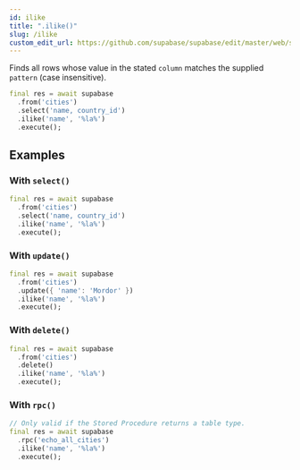 ```yaml
---
id: ilike
title: ".ilike()"
slug: /ilike
custom_edit_url: https://github.com/supabase/supabase/edit/master/web/spec/supabase_dart_v1_ref.yml
---
```



Finds all rows whose value in the stated `column` matches the supplied `pattern` (case insensitive).


```dart
final res = await supabase
  .from('cities')
  .select('name, country_id')
  .ilike('name', '%la%')
  .execute();
```


















## Examples

### With `select()`



```dart
final res = await supabase
  .from('cities')
  .select('name, country_id')
  .ilike('name', '%la%')
  .execute();
```

### With `update()`



```dart
final res = await supabase
  .from('cities')
  .update({ 'name': 'Mordor' })
  .ilike('name', '%la%')
  .execute();
```

### With `delete()`



```dart
final res = await supabase
  .from('cities')
  .delete()
  .ilike('name', '%la%')
  .execute();
```

### With `rpc()`



```dart
// Only valid if the Stored Procedure returns a table type.
final res = await supabase
  .rpc('echo_all_cities')
  .ilike('name', '%la%')
  .execute();
```